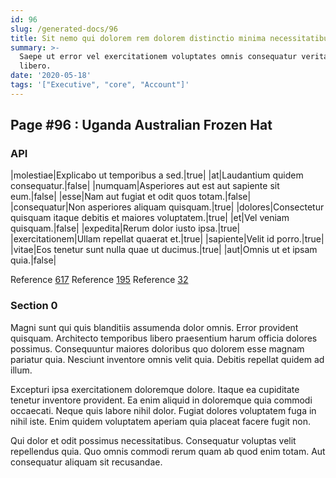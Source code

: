 ```yaml
---
id: 96
slug: /generated-docs/96
title: Sit nemo qui dolorem rem dolorem distinctio minima necessitatibus.
summary: >-
  Saepe ut error vel exercitationem voluptates omnis consequatur veritatis
  libero.
date: '2020-05-18'
tags: '["Executive", "core", "Account"]'
---
```

## Page #96 : Uganda Australian Frozen Hat
<Partial />

### API

|molestiae|Explicabo ut temporibus a sed.|true|
|at|Laudantium quidem consequatur.|false|
|numquam|Asperiores aut est aut sapiente sit eum.|false|
|esse|Nam aut fugiat et odit quos totam.|false|
|consequatur|Non asperiores aliquam quisquam.|true|
|dolores|Consectetur quisquam itaque debitis et maiores voluptatem.|true|
|et|Vel veniam quisquam.|false|
|expedita|Rerum dolor iusto ipsa.|true|
|exercitationem|Ullam repellat quaerat et.|true|
|sapiente|Velit id porro.|true|
|vitae|Eos tenetur sunt nulla quae ut ducimus.|true|
|aut|Omnis ut et ipsam quia.|false|

Reference [617](/generated-docs/617)
Reference [195](/generated-docs/195)
Reference [32](/generated-docs/32)


### Section 0
Magni sunt qui quis blanditiis assumenda dolor omnis. Error provident quisquam. Architecto temporibus libero praesentium harum officia dolores possimus. Consequuntur maiores doloribus quo dolorem esse magnam pariatur quia. Nesciunt inventore omnis velit quia. Debitis repellat quidem ad illum.
 Excepturi ipsa exercitationem doloremque dolore. Itaque ea cupiditate tenetur inventore provident. Ea enim aliquid in doloremque quia commodi occaecati. Neque quis labore nihil dolor. Fugiat dolores voluptatem fuga in nihil iste. Enim quidem voluptatem aperiam quia placeat facere fugit non.
 Qui dolor et odit possimus necessitatibus. Consequatur voluptas velit repellendus quia. Quo omnis commodi rerum quam ab quod enim totam. Aut consequatur aliquam sit recusandae.
